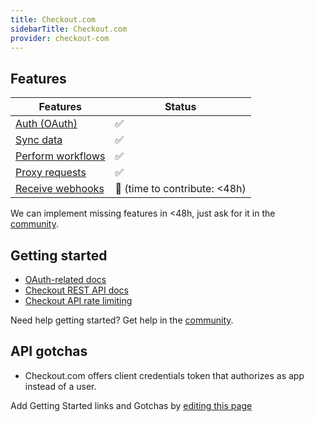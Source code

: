 ```yaml
---
title: Checkout.com
sidebarTitle: Checkout.com
provider: checkout-com
---
```



<Overview />


## Features

| Features | Status |
| - | - |
| [Auth (OAuth)](/guides/getting-started/authorize-an-api-from-your-app) | ✅ |
| [Sync data](/guides/getting-started/read-from-an-api) | ✅ |
| [Perform workflows](/guides/getting-started/write-to-an-api) | ✅ |
| [Proxy requests](/guides/proxy-requests-to-an-api) | ✅ |
| [Receive webhooks](/guides/receive-webhooks-from-an-api) | 🚫 (time to contribute: &lt;48h) |

<Tip>We can implement missing features in &lt;48h, just ask for it in the [community](https://nango.dev/slack).</Tip>

## Getting started

-   [OAuth-related docs](https://api-reference.checkout.com/#OAuth)
-   [Checkout REST API docs](https://api-reference.checkout.com)
-   [Checkout API rate limiting](https://www.checkout.com/docs/developer-resources/api/api-rate-limits)

<Tip>Need help getting started? Get help in the [community](https://nango.dev/slack).</Tip>

## API gotchas

-   Checkout.com offers client credentials token that authorizes as app instead of a user.

<Note>Add Getting Started links and Gotchas by [editing this page](https://github.com/nangohq/nango/tree/master/docs-v2/integrations/all/checkout-com.mdx)</Note>
